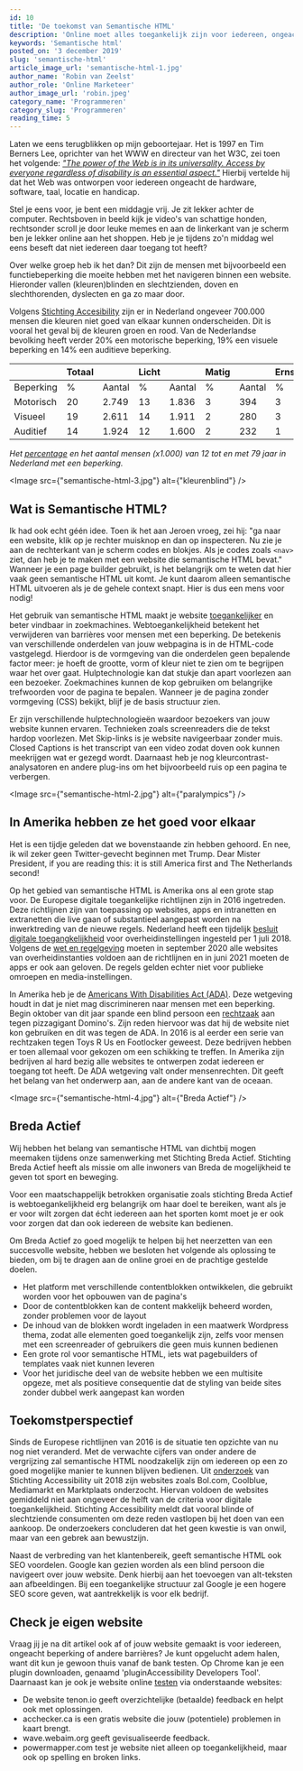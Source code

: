 ```yaml
---
id: 10
title: 'De toekomst van Semantische HTML'
description: 'Online moet alles toegankelijk zijn voor iedereen, ongeacht een beperking. In Nederland zijn we al redelijk op weg, maar gaat het snel genoeg? Lees hier over ontwikkelingen binnen webtoegankelijkheid.?'
keywords: 'Semantische html'
posted_on: '3 december 2019'
slug: 'semantische-html'
article_image_url: 'semantische-html-1.jpg'
author_name: 'Robin van Zeelst'
author_role: 'Online Marketeer'
author_image_url: 'robin.jpeg'
category_name: 'Programmeren'
category_slug: 'Programmeren'
reading_time: 5
---
```



Laten we eens terugblikken op mijn geboortejaar. Het is 1997 en Tim Berners Lee, oprichter van het WWW en directeur van het W3C, zei toen het volgende: *["The power of the Web is in its universality. Access by everyone regardless of disability is an essential aspect."](https://www.limoengroen.nl/nieuws/google-blind-over-toegankelijke-websites)* Hierbij vertelde hij dat het Web was ontworpen voor iedereen ongeacht de hardware, software, taal, locatie en handicap.

Stel je eens voor, je bent een middagje vrij. Je zit lekker achter de computer. Rechtsboven in beeld kijk je video's van schattige honden, rechtsonder scroll je door leuke memes en aan de linkerkant van je scherm ben je lekker online aan het shoppen. Heb je je tijdens zo'n middag wel eens beseft dat niet iedereen daar toegang tot heeft?

Over welke groep heb ik het dan? Dit zijn de mensen met bijvoorbeeld een functiebeperking die moeite hebben met het navigeren binnen een website. Hieronder vallen (kleuren)blinden en slechtzienden, doven en slechthorenden, dyslecten en ga zo maar door.

Volgens [Stichting Accesibility](https://www.accessibility.nl/) zijn er in Nederland ongeveer 700.000 mensen die kleuren niet goed van elkaar kunnen onderscheiden. Dit is vooral het geval bij de kleuren groen en rood. Van de Nederlandse bevolking heeft verder 20% een motorische beperking, 19% een visuele beperking en 14% een auditieve beperking.

|           | Totaal |        | Licht |        | Matig |        | Ernstig |        |
|-----------|--------|--------|-------|--------|-------|--------|---------|--------|
| Beperking | %      | Aantal | %     | Aantal | %     | Aantal | %       | Aantal |
| Motorisch | 20     | 2.749  | 13    | 1.836  | 3     | 394    | 3       | 472    |
| Visueel   | 19     | 2.611  | 14    | 1.911  | 2     | 280    | 3       | 446    |
| Auditief  | 14     | 1.924  | 12    | 1.600  | 2     | 232    | 1       | 119    |

*Het [percentage](https://www.allesoversport.nl/artikel/feiten-en-cijfers-over-het-aantal-mensen-met-een-beperking/) en het aantal mensen (x1.000) van 12 tot en met 79 jaar in Nederland met een beperking.*

<Image src={"semantische-html-3.jpg"} alt={"kleurenblind"} />

## Wat is Semantische HTML?
Ik had ook echt géén idee. Toen ik het aan Jeroen vroeg, zei hij: "ga naar een website, klik op je rechter muisknop en dan op inspecteren. Nu zie je aan de rechterkant van je scherm codes en blokjes. Als je codes zoals `<nav>` ziet, dan heb je te maken met een website die semantische HTML bevat." Wanneer je een page builder gebruikt, is het belangrijk om te weten dat hier vaak geen semantische HTML uit komt. Je kunt daarom alleen semantische HTML uitvoeren als je de gehele context snapt. Hier is dus een mens voor nodig!

Het gebruik van semantische HTML maakt je website [toegankelijker](https://www.digitoegankelijk.nl/onderwerpen/techniek--code/semantische-elementen) en beter vindbaar in zoekmachines. Webtoegankelijkheid betekent het verwijderen van barrières voor mensen met een beperking. De betekenis van verschillende onderdelen van jouw webpagina is in de HTML-code vastgelegd. Hierdoor is de vormgeving van die onderdelen geen bepalende factor meer: je hoeft de grootte, vorm of kleur niet te zien om te begrijpen waar het over gaat. Hulptechnologie kan dat stukje dan apart voorlezen aan een bezoeker. Zoekmachines kunnen de kop gebruiken om belangrijke trefwoorden voor de pagina te bepalen. Wanneer je de pagina zonder vormgeving (CSS) bekijkt, blijf je de basis structuur zien.

Er zijn verschillende hulptechnologieën waardoor bezoekers van jouw website kunnen ervaren. Technieken zoals screenreaders die de tekst hardop voorlezen. Met Skip-links is je website navigeerbaar zonder muis. Closed Captions is het transcript van een video zodat doven ook kunnen meekrijgen wat er gezegd wordt. Daarnaast heb je nog kleurcontrast-analysatoren en andere plug-ins om het bijvoorbeeld ruis op een pagina te verbergen.

<Image src={"semantische-html-2.jpg"} alt={"paralympics"} />

## In Amerika hebben ze het goed voor elkaar
Het is een tijdje geleden dat we bovenstaande zin hebben gehoord. En nee, ik wil zeker geen Twitter-gevecht beginnen met Trump. Dear Mister President, if you are reading this: it is still America first and The Netherlands second!

Op het gebied van semantische HTML is Amerika ons al een grote stap voor. De Europese digitale toegankelijke richtlijnen zijn in 2016 ingetreden. Deze richtlijnen zijn van toepassing op websites, apps en intranetten en extranetten die live gaan of substantieel aangepast worden na inwerktreding van de nieuwe regels. Nederland heeft een tijdelijk [besluit digitale toegangkelijkheid](https://zoek.officielebekendmakingen.nl/stb-2018-141.html) voor overheidinstellingen ingesteld per 1 juli 2018. Volgens de [wet en regelgeving](https://www.digitoegankelijk.nl/beleid/wet-en-regelgeving/huidig-beleid-besluit-digitale-toegankelijkheid) moeten in september 2020 alle websites van overheidinstanties voldoen aan de richtlijnen en in juni 2021 moeten de apps er ook aan geloven. De regels gelden echter niet voor publieke omroepen en media-instellingen.

In Amerika heb je de [Americans With Disabilities Act (ADA)](https://adata.org/learn-about-ada). Deze wetgeving houdt in dat je niet mag discrimineren naar mensen met een beperking. Begin oktober van dit jaar spande een blind persoon een [rechtzaak](https://fortune.com/2019/10/03/dominos-web-accessibility-disability-blind-access-supreme-court/) aan tegen pizzagigant Domino's. Zijn reden hiervoor was dat hij de website niet kon gebruiken en dit was tegen de ADA. In 2016 is al eerder een serie van rechtzaken tegen Toys R Us en Footlocker geweest. Deze bedrijven hebben er toen allemaal voor gekozen om een schikking te treffen. In Amerika zijn bedrijven al hard bezig alle websites te ontwerpen zodat iedereen er toegang tot heeft. De ADA wetgeving valt onder mensenrechten. Dit geeft het belang van het onderwerp aan, aan de andere kant van de oceaan.

<Image src={"semantische-html-4.jpg"} alt={"Breda Actief"} />

## Breda Actief
Wij hebben het belang van semantische HTML van dichtbij mogen meemaken tijdens onze samenwerking met Stichting Breda Actief. Stichting Breda Actief heeft als missie om alle inwoners van Breda de mogelijkheid te geven tot sport en beweging.

Voor een maatschappelijk betrokken organisatie zoals stichting Breda Actief is webtoegankelijkheid erg belangrijk om haar doel te bereiken, want als je er voor wilt zorgen dat écht iedereen aan het sporten komt moet je er ook voor zorgen dat dan ook iedereen de website kan bedienen.

Om Breda Actief zo goed mogelijk te helpen bij het neerzetten van een succesvolle website, hebben we besloten het volgende als oplossing te bieden, om bij te dragen aan de online groei en de prachtige gestelde doelen.
* Het platform met verschillende contentblokken ontwikkelen, die gebruikt worden voor het opbouwen van de pagina's
* Door de contentblokken kan de content makkelijk beheerd worden, zonder problemen voor de layout
* De inhoud van de blokken wordt ingeladen in een maatwerk Wordpress thema, zodat alle elementen goed toegankelijk zijn, zelfs voor mensen met een screenreader of gebruikers die geen muis kunnen bedienen
* Een grote rol voor semantische HTML, iets wat pagebuilders of templates vaak niet kunnen leveren
* Voor het juridische deel van de website hebben we een multisite opgeze, met als positieve consequentie dat de styling van beide sites zonder dubbel werk aangepast kan worden

## Toekomstperspectief
Sinds de Europese richtlijnen van 2016 is de situatie ten opzichte van nu nog niet veranderd. Met de verwachte cijfers van onder andere de vergrijzing zal semantische HTML noodzakelijk zijn om iedereen op een zo goed mogelijke manier te kunnen blijven bedienen. Uit [onderzoek](https://tweakers.net/nieuws/144059/commerciele-websites-zijn-slecht-toegankelijk-voor-blinden-en-slechtzienden.html) van Stichting Accessibility uit 2018 zijn websites zoals Bol.com, Coolblue, Mediamarkt en Marktplaats onderzocht. Hiervan voldoen de websites gemiddeld niet aan ongeveer de helft van de criteria voor digitale toegankelijkheid. Stichting Accessibility meldt dat vooral blinde of slechtziende consumenten om deze reden vastlopen bij het doen van een aankoop. De onderzoekers concluderen dat het geen kwestie is van onwil, maar van een gebrek aan bewustzijn.

Naast de verbreding van het klantenbereik, geeft semantische HTML ook SEO voordelen. Google kan gezien worden als een blind persoon die navigeert over jouw website. Denk hierbij aan het toevoegen van alt-teksten aan afbeeldingen. Bij een toegankelijke structuur zal Google je een hogere SEO score geven, wat aantrekkelijk is voor elk bedrijf.

## Check je eigen website
Vraag jij je na dit artikel ook af of jouw website gemaakt is voor iedereen, ongeacht beperking of andere barrières? Je kunt opgelucht adem halen, want dit kun je gewoon thuis vanaf de bank testen. Op Chrome kan je een plugin downloaden, genaamd 'pluginAccessibility Developers Tool'. Daarnaast kan je ook je website online [testen](https://www.blue2blond.nl/nieuws/705/opgesloten-met-een-screenreader-web-toegankelijkheid.html) via onderstaande websites:

- De website tenon.io geeft overzichtelijke (betaalde) feedback en helpt ook met oplossingen.
- acchecker.ca is een gratis website die jouw (potentiele) problemen in kaart brengt.
- wave.webaim.org geeft gevisualiseerde feedback.
- powermapper.com test je website niet alleen op toegankelijkheid, maar ook op spelling en broken links.
